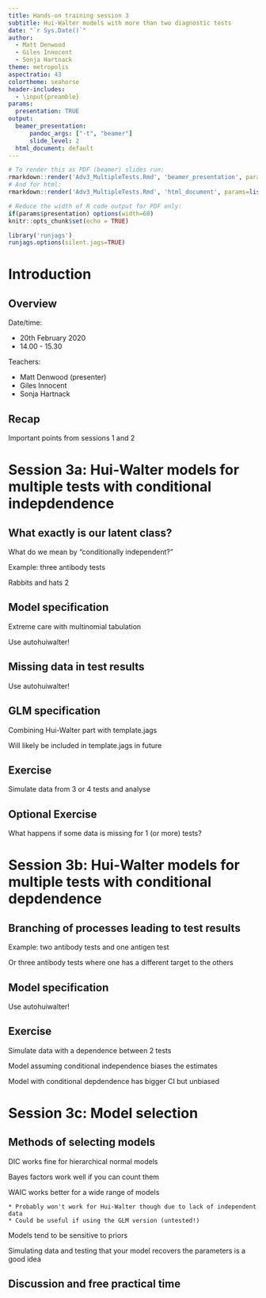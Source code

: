 ```yaml
---
title: Hands-on training session 3
subtitle: Hui-Walter models with more than two diagnostic tests
date: "`r Sys.Date()`"
author:
  - Matt Denwood
  - Giles Innocent
  - Sonja Hartnack
theme: metropolis
aspectratio: 43
colortheme: seahorse
header-includes: 
  - \input{preamble}
params:
  presentation: TRUE
output:
  beamer_presentation:
      pandoc_args: ["-t", "beamer"]
      slide_level: 2
  html_document: default
---
```


```r
# To render this as PDF (beamer) slides run:
rmarkdown::render('Adv3_MultipleTests.Rmd', 'beamer_presentation', params=list(presentation=TRUE))
# And for html:
rmarkdown::render('Adv3_MultipleTests.Rmd', 'html_document', params=list(presentation=FALSE))
```

```r
# Reduce the width of R code output for PDF only:
if(params$presentation) options(width=60)
knitr::opts_chunk$set(echo = TRUE)

library('runjags')
runjags.options(silent.jags=TRUE)
```


# Introduction

## Overview

Date/time:

  - 20th February 2020
  - 14.00 - 15.30

Teachers:

  - Matt Denwood (presenter)
  - Giles Innocent
  - Sonja Hartnack


## Recap

Important points from sessions 1 and 2




# Session 3a:  Hui-Walter models for multiple tests with conditional indepdendence

## What exactly is our latent class?

What do we mean by "conditionally independent?"

Example:  three antibody tests

Rabbits and hats 2

## Model specification

Extreme care with multinomial tabulation

Use autohuiwalter!

## Missing data in test results

Use autohuiwalter!

## GLM specification

Combining Hui-Walter part with template.jags

Will likely be included in template.jags in future

## Exercise

Simulate data from 3 or 4 tests and analyse


## Optional Exercise

What happens if some data is missing for 1 (or more) tests?


# Session 3b:  Hui-Walter models for multiple tests with conditional depdendence

## Branching of processes leading to test results

Example:  two antibody tests and one antigen test

Or three antibody tests where one has a different target to the others

## Model specification

Use autohuiwalter!


## Exercise

Simulate data with a dependence between 2 tests

Model assuming conditional independence biases the estimates

Model with conditional depdendence has bigger CI but unbiased


# Session 3c:  Model selection

## Methods of selecting models

DIC works fine for hierarchical normal models

Bayes factors work well if you can count them

WAIC works better for a wide range of models
	
	* Probably won't work for Hui-Walter though due to lack of independent data
	* Could be useful if using the GLM version (untested!)

Models tend to be sensitive to priors

Simulating data and testing that your model recovers the parameters is a good idea

## Discussion and free practical time

